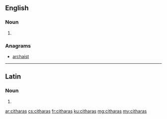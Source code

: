 ==English==

===Noun===
{{head|en|plural}}

# {{plural of|cithara|lang=en|nocat=1}}

===Anagrams===
* [[archaist#English|archaist]]

----

==Latin==

===Noun===
{{la-noun-form|citharās}}

# {{inflection of|cithara||acc|p|lang=la}}

[[ar:citharas]]
[[cs:citharas]]
[[fr:citharas]]
[[ku:citharas]]
[[mg:citharas]]
[[my:citharas]]